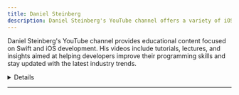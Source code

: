 ```yaml
---
title: Daniel Steinberg
description: Daniel Steinberg's YouTube channel offers a variety of iOS development tutorials and insights. With over 50 videos covering topics such as SwiftData, functions, graphs, and more, this channel provides valuable resources for iOS developers at different skill levels.
---
```


Daniel Steinberg's YouTube channel provides educational content focused on Swift and iOS development. His videos include tutorials, lectures, and insights aimed at helping developers improve their programming skills and stay updated with the latest industry trends.

<details>
**URL:** https://www.youtube.com/@dimsumthinking

**Authors:** `Daniel Steinberg`

**Complexity Levels:**
   - **Beginner:** 40%
   - **Intermediate:** 35%
   - **Advanced:** 25%

**Frequency of Posting:** Monthly

**Types of Content:**
   - **Tutorials:** 60% (Step-by-step video guides)
   - **Lectures:** 30% (In-depth educational content)
   - **News and Updates:** 10% (Industry trends and updates)

**Additional Features:**
   - **Playlists:** Curated playlists for structured learning.
   - **Community Tab:** Engagement with viewers and updates.
</details>

<LinkCard title="Visit Daniel Steinberg on YouTube" href="https://www.youtube.com/@dimsumthinking" />

---
